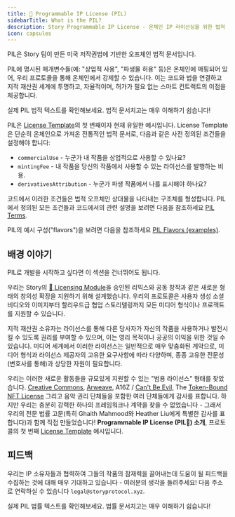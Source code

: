 ```yaml
---
title: 💊 Programmable IP License (PIL)
sidebarTitle: What is the PIL?
description: Story Programmable IP License - 온체인 IP 라이선싱을 위한 법적 프레임워크
icon: capsules
---
```


PIL은 Story 팀이 만든 미국 저작권법에 기반한 오프체인 법적 문서입니다.

PIL에 명시된 매개변수들(예: "상업적 사용", "파생물 허용" 등)은 온체인에 매핑되어 있어, 우리 프로토콜을 통해 온체인에서 강제할 수 있습니다. 이는 코드와 법을 연결하고 지적 재산권 세계에 투명하고, 자율적이며, 허가가 필요 없는 스마트 컨트랙트의 이점을 제공합니다.

<CardGroup cols={1}>
  <Card title="PIL Legal Text" href="https://github.com/piplabs/pil-document/blob/main/Story%20Foundation%20-%20Programmable%20IP%20License%20(1.31.25).pdf" icon="scroll" color="#ccb092">
    실제 PIL 법적 텍스트를 확인해보세요. 법적 문서치고는 매우 이해하기 쉽습니다!
  </Card>
</CardGroup>

PIL은 [License Template](/concepts/licensing-module/license-template)의 첫 번째이자 현재 유일한 예시입니다. License Template은 단순히 온체인으로 가져온 전통적인 법적 문서로, 다음과 같은 사전 정의된 조건들을 설정해야 합니다:

* `commercialUse` - 누군가 내 작품을 상업적으로 사용할 수 있나요?
* `mintingFee` - 내 작품을 당신의 작품에서 사용할 수 있는 라이선스를 발행하는 비용.
* `derivativesAttribution` - 누군가 파생 작품에서 나를 표시해야 하나요?

코드에서 이러한 조건들은 법적 오프체인 상대물을 나타내는 구조체를 형성합니다. PIL에서 정의된 모든 조건들과 코드에서의 관련 설명을 보려면 다음을 참조하세요 [PIL Terms](/concepts/programmable-ip-license/pil-terms).

PIL의 예시 구성("flavors")을 보려면 다음을 참조하세요 [PIL Flavors (examples)](/concepts/programmable-ip-license/pil-flavors).

## 배경 이야기

<Note>
  PIL로 개발을 시작하고 싶다면 이 섹션을 건너뛰어도 됩니다.
</Note>

우리는 Story의 [📜 Licensing Module](/concepts/licensing-module/overview)을 승인된 리믹스와 공동 창작과 같은 새로운 형태의 창의성 확장을 지원하기 위해 설계했습니다. 우리의 프로토콜은 사용자 생성 소셜 비디오와 이미지부터 할리우드급 협업 스토리텔링까지 모든 미디어 형식이나 프로젝트를 지원할 수 있습니다.

지적 재산권 소유자는 라이선스를 통해 다른 당사자가 자신의 작품을 사용하거나 발전시킬 수 있도록 권리를 부여할 수 있으며, 이는 영리 목적이나 공공의 이익을 위한 것일 수 있습니다. 미디어 세계에서 이러한 라이선스는 일반적으로 매우 맞춤화된 계약으로, 미디어 형식과 라이선스 제공자의 고유한 요구사항에 따라 다양하며, 종종 고유한 전문성(변호사를 통해)과 상당한 자원이 필요합니다.

우리는 이러한 새로운 활동들을 규모있게 지원할 수 있는 "범용 라이선스" 형태를 찾았습니다. [Creative Commons](https://creativecommons.org/mission/), [Arweave](https://mirror.xyz/0x64eA438bd2784F2C52a9095Ec0F6158f847182d9/AjNBmiD4A4Sw-ouV9YtCO6RCq0uXXcGwVJMB5cdfbhE), A16Z / [Can't Be Evil,](https://a16zcrypto.com/posts/article/introducing-nft-licenses/) The [Token-Bound NFT License](https://james.grimmelmann.net/files/articles/token-bound-nft-license.pdf) 그리고 음악 권리 단체들을 포함한 여러 단체들에게 감사를 표합니다. 하지만 우리는 충분히 강력한 하나의 프레임워크나 계약을 찾을 수 없었습니다 - 그래서 우리의 전문 법률 고문(특히 Ghaith Mahmood와 Heather Liu에게 특별한 감사를 표합니다)과 함께 직접 만들었습니다! **Programmable IP License (PIL:pill:) 소개**, 프로토콜의 첫 번째 [License Template](/concepts/licensing-module/license-template) 예시입니다.

## 피드백

우리는 IP 소유자들과 협력하여 그들의 작품의 잠재력을 끌어내는데 도움이 될 피드백을 수집하는 것에 대해 매우 기대하고 있습니다 - 여러분의 생각을 들려주세요! 다음 주소로 연락하실 수 있습니다 `legal@storyprotocol.xyz`.

<CardGroup cols={1}>
  <Card title="PIL Legal Text" href="https://github.com/piplabs/pil-document/blob/main/Story%20Foundation%20-%20Programmable%20IP%20License%20(1.31.25).pdf" icon="scroll" color="#ccb092">
    실제 PIL 법률 텍스트를 확인해보세요. 법률 문서치고는 매우 이해하기 쉽습니다!
  </Card>
</CardGroup>
